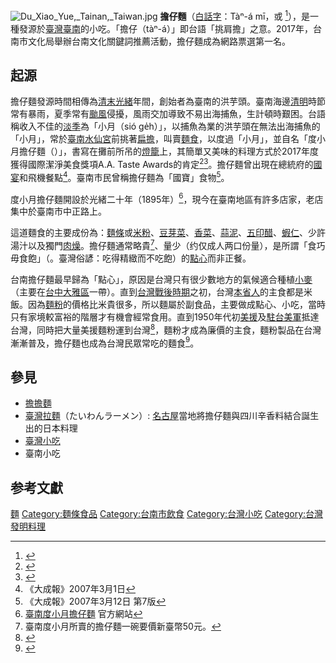 {{not|擔擔麵}}
{{Infobox food
| name = 擔仔麵
| image = Tan Tsai Noodle of Tu Hsiao Yue 2015.jpg
| image_size = 250px
| caption = 擔仔麵
| alternate_name =  
| country = [[台灣|台灣]]
| region = 
| creator = [[臺灣人|臺灣人]]
| course = 主食
| served = 熱食
| main_ingredient = 麵條、蝦、香菜、肉醬、蒜
| variations = 
| calories =
| other =
}}
{{Taiwanese
| hanji = 擔仔麵
| poj  = Tàⁿ-á mī
| english = Ta-a mi {{r|米其林}}
}}
[[File:Du_Xiao_Yue,_Tainan,_Taiwan.jpg|thumb]]
'''擔仔麵'''（[[白話字|白話字]]：Tàⁿ-á mī，{{lang-en|Ta-a noodles}}或{{lang|en|Ta-a mi}} <ref name="米其林">{{cite web |language=en |url=https://guide.michelin.com/tw/en/article/dining-out/taiwanese-ta-a-and-tshik-a-noodles |title=How To Tell Taiwanese Ta-a And Tshik-a Noodles Apart |quote=While both are quintessentially Taiwanese noodles, '''ta-a-mi''' and tshik-a-mi are two distinct dishes with unique broths and side ingredients, enjoyed in very different ways. |date=2020-10-19 |publisher=MICHELIN （[[米其林指南|米其林指南]]） |access-date=2021-11-07 |archive-date=2021-11-08 |archive-url=https://web.archive.org/web/20211108120911/https://guide.michelin.com/tw/en/article/dining-out/taiwanese-ta-a-and-tshik-a-noodles |dead-url=no }}</ref>），是一種發源於[[中華民國|臺灣]][[臺南市|臺南]]的小吃。「擔仔（tàⁿ-á）」即台語「挑肩擔」之意。2017年，台南市文化局舉辦台南文化關鍵詞推薦活動，擔仔麵成為網路票選第一名。

== 起源 ==
擔仔麵發源時間相傳為[[清朝|清末]][[光緒|光緒]]年間，創始者為臺南的洪芋頭。臺南海邊[[清明|清明]]時節常有暴雨，夏季常有[[颱風|颱風]]侵擾，風雨交加導致不易出海捕魚，生計頓時艱困。台語稱收入不佳的[[淡季|淡季]]為「小月（sió ge̍h）」，以捕魚為業的洪芋頭在無法出海捕魚的「小月」，常於[[臺南水仙宮|臺南水仙宮]]前挑著[[扁擔|扁擔]]，叫賣[[麵食|麵食]]，以度過「小月」，並自名「度小月擔仔麵（{{POJ|Tō͘ Sió Ge̍h tàⁿ-á mī}}）」，書寫在攤前所吊的[[燈籠|燈籠]]上，其簡單又美味的料理方式於2017年度獲得國際潔淨美食獎項A.A. Taste Awards的肯定<ref>{{Cite web|url=http://www.noodle1895.com/3/post/2018/03/aaaa-tasty-awards.html|title=【快訊】度小月榮獲媲美米其林的「亞太A.A.美食獎」(A.A. Taste AWARDS) 三星殊榮！推廣無添加餐飲，讓民眾食得安心！|accessdate=2018-12-26|work=度小月|language=zh-TW}}{{Dead link|date=2020年6月 |bot=InternetArchiveBot |fix-attempted=yes }}</ref><ref>{{Cite web|url=https://www.antia-awards.org/winners/|title=Winners|accessdate=2018-12-26|work=A.A. Taste Awards|language=en-US|archive-url=https://web.archive.org/web/20181224220053/https://www.antia-awards.org/winners/|archive-date=2018-12-24|dead-url=yes}}</ref>。擔仔麵曾出現在總統府的[[國宴|國宴]]和飛機餐點<ref>《大成報》2007年3月1日</ref>。臺南市民曾稱擔仔麵為「國寶」食物<ref>《大成報》2007年3月12日 第7版</ref>。

度小月擔仔麵開設於光緒二十年（1895年）<ref>[http://www.noodle1895.com/ 臺南度小月擔仔麵] {{Wayback|url=http://www.noodle1895.com/ |date=20171014091408 }}官方網站</ref>，現今在臺南地區有許多店家，老店集中於臺南市中正路上。

這道麵食的主要成份為：[[麵條|麵條]]或[[米粉|米粉]]、[[豆芽菜|豆芽菜]]、[[香菜|香菜]]、[[蒜泥|蒜泥]]、[[五印醋|五印醋]]、[[蝦仁|蝦仁]]、少許湯汁以及獨門[[肉燥|肉燥]]。擔仔麵通常略貴<ref>臺南度小月所賣的擔仔麵一碗要價新臺幣50元。</ref>、量少（约仅成人两口份量），是所謂「食巧毋食飽」（{{lang-nan-tw|Tsia̍h khá m̄ tsia̍h pá}}。臺灣俗諺：吃得精緻而不吃飽）的[[點心|點心]]而非正餐。

台南擔仔麵最早歸為「點心」，原因是台灣只有很少數地方的氣候適合種植[[小麥|小麥]]（主要在[[台中|台中]][[大雅區|大雅區]]一帶）。直到[[台灣戰後時期|台灣戰後時期]]之初，台灣[[本省人|本省人]]的主食都是米飯。因為[[麵粉|麵粉]]的價格比米貴很多，所以麵屬於副食品，主要做成點心、小吃，當時只有家境較富裕的階層才有機會經常食用。直到1950年代初[[美援|美援]]及[[駐台美軍|駐台美軍]]抵達台灣，同時把大量美援麵粉運到台灣<ref name="美援麵粉">{{cite news |title=為何50年前美援時期，台灣人拿來當內褲的麵粉袋全印著「22公斤」？原來還有這玄機！ |url=https://www.storm.mg/lifestyle/336589 |work=風傳媒 |date=2017-09-27 |accessdate=2021-02-21 |archive-date=2020-10-24 |archive-url=https://web.archive.org/web/20201024201946/https://www.storm.mg/lifestyle/336589 |dead-url=no }}</ref>，麵粉才成為廉價的主食，麵粉製品在台灣漸漸普及，擔仔麵也成為台灣民眾常吃的麵食<ref name="美援養成麵食文化">{{cite web |title=美援除了送麵粉，還讓臺灣人開始養成麵食文化 |url=https://storystudio.tw/article/gushi/noodle-aid-of-the-united-states-of-america/ |accessdate=2021-02-21 |archive-date=2021-02-20 |archive-url=https://web.archive.org/web/20210220193534/https://storystudio.tw/article/gushi/noodle-aid-of-the-united-states-of-america/ |dead-url=no }}</ref>。

== 參見 ==
*[[擔擔麵|擔擔麵]]
*[[台灣拉麵|臺灣拉麵]]（たいわんラーメン）: [[名古屋|名古屋]]當地將擔仔麵與四川辛香料結合誕生出的日本料理
* [[臺灣小吃|臺灣小吃]]
*臺南小吃

==参考文獻==
{{reflist}}
{{Portal|台湾|飲食}}
{{commonscat|Tan Tsu Mien}}

[[Category:台灣麵條|麵]]
[[Category:麵條食品|Category:麵條食品]]
[[Category:台南市飲食|Category:台南市飲食]]
[[Category:台灣小吃|Category:台灣小吃]]
[[Category:台灣發明料理|Category:台灣發明料理]]